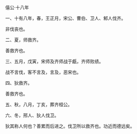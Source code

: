 

僖公·十八年

一、十有八年，春，王正月，宋公、曹伯、卫人、邾人伐齐。

非伐丧也。

二、夏，师救齐。

善救齐也。

三、五月，戊寅，宋师及齐师战于甗，齐师败绩。

战不言伐，客不言及，言及，恶宋也。

四、狄救齐。

善救齐也。

五、秋，八月，丁亥，葬齐桓公。

六、冬，邢人、狄人伐卫。

狄其称人何也？善累而后进之。伐卫所以救齐也。功近而德远矣。

